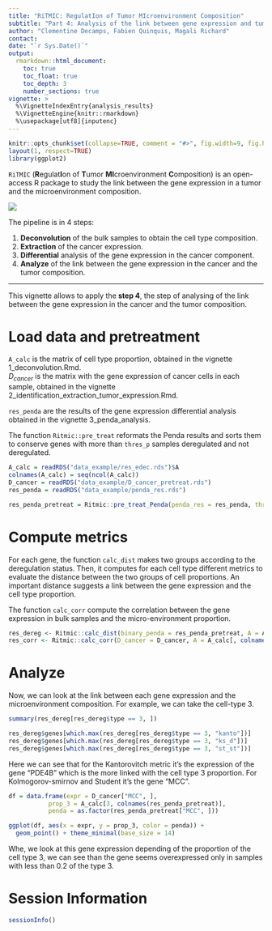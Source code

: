 ```yaml
---
title: "RiTMIC: RegulatIon of Tumor MIcroenvironment Composition"
subtitle: "Part 4: Analysis of the link between gene expression and tumor composition"
author: "Clementine Decamps, Fabien Quinquis, Magali Richard"
contact: 
date: "`r Sys.Date()`"
output: 
  rmarkdown::html_document:
    toc: true
    toc_float: true
    toc_depth: 3
    number_sections: true
vignette: >
  %\VignetteIndexEntry{analysis_results}
  %\VignetteEngine{knitr::rmarkdown}
  %\usepackage[utf8]{inputenc}
---
```


```r
knitr::opts_chunk$set(collapse=TRUE, comment = "#>", fig.width=9, fig.height=6, eval=TRUE, echo=TRUE, results="verbatim", dpi=75)
layout(1, respect=TRUE)
library(ggplot2)
```


`RiTMIC` (**R**egulat**I**on of **T**umor **MI**croenvironment **C**omposition) is an open-access R package to study the link between the gene expression in a tumor and the microenvironment composition.  

![](images/pipeline_ritmic.png)

The pipeline is in 4 steps:  

1. **Deconvolution** of the bulk samples to obtain the cell type composition.
2. **Extraction** of the cancer expression.
3. **Differential** analysis of the gene expression in the cancer component.
4. **Analyze** of the link between the gene expression in the cancer and the tumor composition.

---

This vignette allows to apply the **step 4**, the step of analysing of the link between the gene expression in the cancer and the tumor composition.


# Load data and pretreatment 

`A_calc` is the matrix of cell type proportion, obtained in the vignette 1_deconvolution.Rmd.  
$D_{cancer}$ is the matrix with the gene expression of cancer cells in each sample, obtained in the vignette 2_identification_extraction_tumor_expression.Rmd.  

`res_penda` are the results of the gene expression differential analysis obtained in the vignette 3_penda_analysis.

The function `Ritmic::pre_treat` reformats the Penda results and sorts them to conserve genes with more than `thres_p` samples deregulated and not deregulated.

```r
A_calc = readRDS("data_example/res_edec.rds")$A
colnames(A_calc) = seq(ncol(A_calc))
D_cancer = readRDS("data_example/D_cancer_pretreat.rds")
res_penda = readRDS("data_example/penda_res.rds")

res_penda_pretreat = Ritmic::pre_treat_Penda(penda_res = res_penda, thres_p = 5)
```

# Compute metrics

For each gene, the function `calc_dist` makes two groups according to the deregulation status. Then, it computes for each cell type different metrics to evaluate the distance between the two groups of cell proportions. An important distance suggests a link between the gene expression and the cell type proportion.  

The function `calc_corr` compute the correlation between the gene expression in bulk samples and the micro-environment proportion.  

```r
res_dereg <- Ritmic::calc_dist(binary_penda = res_penda_pretreat, A = A_calc[, colnames(res_penda_pretreat)])
res_corr <- Ritmic::calc_corr(D_cancer = D_cancer, A = A_calc[, colnames(D_cancer)])
```

# Analyze

Now, we can look at the link between each gene expression and the microenvironment composition. 
For example, we can take the cell-type 3.

```r
summary(res_dereg[res_dereg$type == 3, ])

res_dereg$genes[which.max(res_dereg[res_dereg$type == 3, "kanto"])]
res_dereg$genes[which.max(res_dereg[res_dereg$type == 3, "ks_d"])]
res_dereg$genes[which.max(res_dereg[res_dereg$type == 3, "st_st"])]

```

Here we can see that for the Kantorovitch metric it's the expression of the gene "PDE4B" which is the more linked with the cell type 3 proportion. For Kolmogorov-smirnov and Student it's the gene "MCC".

```r
df = data.frame(expr = D_cancer["MCC", ],
           prop_3 = A_calc[3, colnames(res_penda_pretreat)],
           penda = as.factor(res_penda_pretreat["MCC", ]))

ggplot(df, aes(x = expr, y = prop_3, color = penda)) + 
  geom_point() + theme_minimal(base_size = 14)
```

Whe, we look at this gene expression depending of the proportion of the cell type 3, we can see than the gene seems overexpressed only in samples with less than 0.2 of the type 3.

# Session Information

```r
sessionInfo()
```
